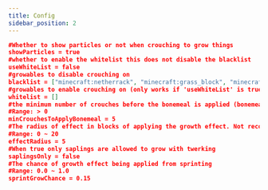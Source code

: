 ```yaml
---
title: Config
sidebar_position: 2
---
```


```json
#Whether to show particles or not when crouching to grow things
showParticles = true
#whether to enable the whitelist this does not disable the blacklist
useWhiteList = false
#growables to disable crouching on
blacklist = ["minecraft:netherrack", "minecraft:grass_block", "minecraft:warped_nylium", "minecraft:crimson_nylium", "minecraft:tall_grass", "botanypots", "gaiadimension", "minecraft:grass", "minecraft:fern", "botania:white_mystical_flower", "botania:orange_mystical_flower", "botania:magenta_mystical_flower", "botania:light_blue_mystical_flower", "botania:yellow_mystical_flower", "botania:lime_mystical_flower", "botania:pink_mystical_flower", "botania:gray_mystical_flower", "botania:light_gray_mystical_flower", "botania:cyan_mystical_flower", "botania:purple_mystical_flower", "botania:blue_mystical_flower", "botania:brown_mystical_flower", "botania:green_mystical_flower", "botania:red_mystical_flower", "botania:black_mystical_flower"]
#growables to enable crouching on (only works if 'useWhiteList' is true and will give exclisivity to those growables)
whitelist = []
#the minimum number of crouches before the bonemeal is applied (bonemeal is applied randomly so this will not be exact)
#Range: > 0
minCrouchesToApplyBonemeal = 5
#The radius of effect in blocks of applying the growth effect. Not recommended to change due to performance.
#Range: 0 ~ 20
effectRadius = 5
#When true only saplings are allowed to grow with twerking
saplingsOnly = false
#The chance of growth effect being applied from sprinting
#Range: 0.0 ~ 1.0
sprintGrowChance = 0.15
```